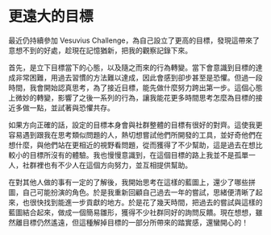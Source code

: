 # 更遠大的目標

最近仍持續參加 Vesuvius Challenge，為自己設立了更高的目標，發現這帶來了意想不到的好處，趁現在記憶猶新，把我的觀察記錄下來。

首先，是立下目標當下的心態，以及隨之而來的行為轉變。當下會意識到目標的達成非常困難，用過去習慣的方法難以達成，因此會感到卻步甚至是恐懼。但過一段時間，我會開始認真思考，為了接近目標，能先做什麼努力跨出第一步。這個心態上微妙的轉變，影響了之後一系列的行為，讓我能花更多時間思考怎麼為目標的接近多做一點，並試著與恐懼共存。

如果方向正確的話，設定的目標本身會與社群整體的目標有很好的對齊。這使我更容易遇到跟我在思考類似問題的人，熱切想嘗試他們所開發的工具，並好奇他們在想什麼，與他們站在更相近的視野看問題，從而獲得了不少幫助，這是過去在想比較小的目標所沒有的體驗。我也慢慢意識到，在這個目標的路上我並不是孤單一人，社群裡也有不少人在這個方向努力，並互相提供幫助。

在對其他人做的事有一定的了解後，我開始思考在這樣的藍圖上，還少了哪些拼圖，自己可能扮演的角色。於是我重新回顧自己過去一年的嘗試，思緒便清晰了起來，也很快找到能進一步貢獻的地方。於是花了幾天時間，把過去的嘗試與這樣的藍圖結合起來，做成一個簡易雛形，獲得不少社群同好的詢問反饋。現在想想，雖然離目標仍然遙遠，但這種解掉目標的一部分所帶來的踏實感，還蠻開心的！
